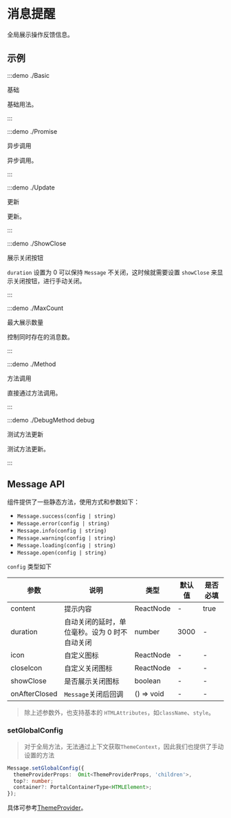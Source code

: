 # 消息提醒

全局展示操作反馈信息。

## 示例

:::demo ./Basic

基础

基础用法。

:::

:::demo ./Promise

异步调用

异步调用。

:::

:::demo ./Update

更新

更新。

:::

:::demo ./ShowClose

展示关闭按钮

`duration` 设置为 0 可以保持 `Message` 不关闭，这时候就需要设置 `showClose` 来显示关闭按钮，进行手动关闭。

:::

:::demo ./MaxCount

最大展示数量

控制同时存在的消息数。

:::

:::demo ./Method

方法调用

直接通过方法调用。

:::

:::demo ./DebugMethod debug

测试方法更新

测试方法更新。

:::

## Message API

组件提供了一些静态方法，使用方式和参数如下：

- `Message.success(config | string)`
- `Message.error(config | string)`
- `Message.info(config | string)`
- `Message.warning(config | string)`
- `Message.loading(config | string)`
- `Message.open(config | string)`

`config` 类型如下

| 参数          | 说明                                          | 类型       | 默认值 | 是否必填 |
| ------------- | --------------------------------------------- | ---------- | ------ | -------- |
| content       | 提示内容                                      | ReactNode  | -      | true     |
| duration      | 自动关闭的延时，单位毫秒。设为 0 时不自动关闭 | number     | 3000   | -        |
| icon          | 自定义图标                                    | ReactNode  | -      | -        |
| closeIcon     | 自定义关闭图标                                | ReactNode  | -      | -        |
| showClose     | 是否展示关闭图标                              | boolean    | -      | -        |
| onAfterClosed | `Message`关闭后回调                           | () => void | -      | -        |

> 除上述参数外，也支持基本的 `HTMLAttributes`，如`className`、`style`。

### setGlobalConfig

> 对于全局方法，无法通过上下文获取`ThemeContext`，因此我们也提供了手动设置的方法

```ts
Message.setGlobalConfig({
  themeProviderProps:  Omit<ThemeProviderProps, 'children'>,
  top?: number;
  container?: PortalContainerType<HTMLElement>;
});
```

具体可参考[ThemeProvider](/components/ThemeProvider)。
